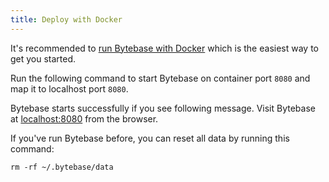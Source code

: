 ```yaml
---
title: Deploy with Docker
---
```


<TutorialBlock url="/docs/tutorials/first-schema-change" title="First Schema Change in 5 Minutes" />

It's recommended to [run Bytebase with Docker](/docs/get-started/self-host/#docker) which is the easiest way to get you started.

Run the following command to start Bytebase on container port `8080` and map it to localhost port `8080`.

<IncludeBlock url="/docs/get-started/install/terminal-docker-run-volume"></IncludeBlock>

Bytebase starts successfully if you see following message. Visit Bytebase at [localhost:8080](http://localhost:8080/) from the browser.

<IncludeBlock url="/docs/get-started/install/terminal-startup-output-success"></IncludeBlock>

<HintBlock type="info">

If you've run Bytebase before, you can reset all data by running this command:

```text
rm -rf ~/.bytebase/data
```

</HintBlock>
